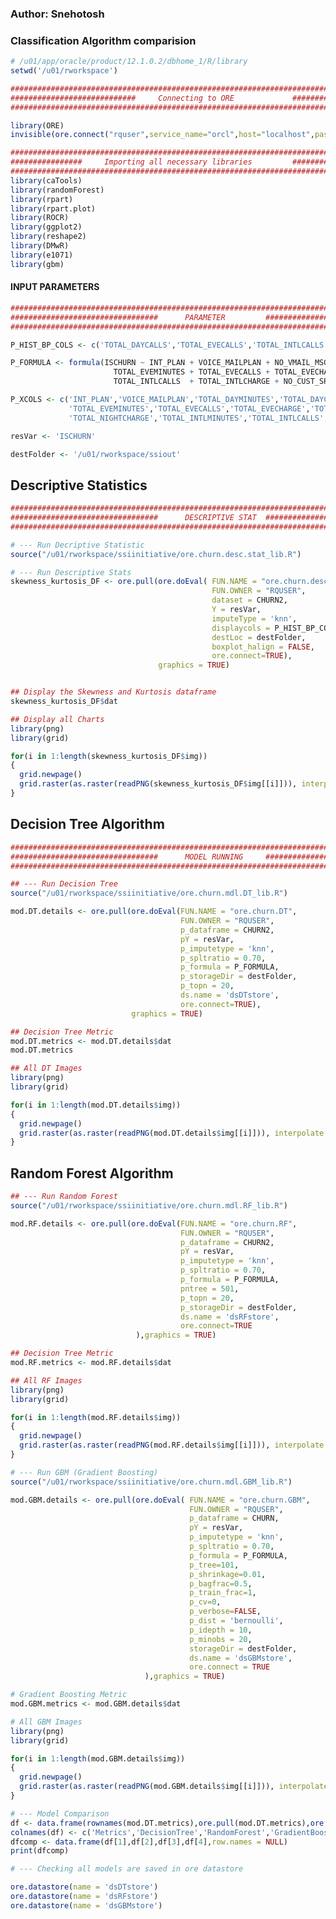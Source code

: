 ### Author: Snehotosh
### Classification Algorithm comparision

```r
# /u01/app/oracle/product/12.1.0.2/dbhome_1/R/library
setwd('/u01/rworkspace')
```

```r
########################################################################################
############################     Connecting to ORE             #########################
########################################################################################

library(ORE)
invisible(ore.connect("rquser",service_name="orcl",host="localhost",password="welcome1", all=TRUE))

```

```r
########################################################################################
################     Importing all necessary libraries         #########################
########################################################################################
library(caTools)
library(randomForest)
library(rpart)
library(rpart.plot)
library(ROCR)
library(ggplot2)
library(reshape2)
library(DMwR)
library(e1071)
library(gbm)

```

#### INPUT PARAMETERS

```r
########################################################################################
#################################      PARAMETER         ###############################
########################################################################################

P_HIST_BP_COLS <- c('TOTAL_DAYCALLS','TOTAL_EVECALLS','TOTAL_INTLCALLS','NO_CUST_SRV_CALLS')

P_FORMULA <- formula(ISCHURN ~ INT_PLAN + VOICE_MAILPLAN + NO_VMAIL_MSG + TOTAL_DAYMINUTES + TOTAL_DAYCALLS + TOTAL_DAYCHARGE  + 
                       TOTAL_EVEMINUTES + TOTAL_EVECALLS + TOTAL_EVECHARGE  + TOTAL_NIGHTMINUTES + TOTAL_NIGHTCALLS + TOTAL_NIGHTCHARGE  + TOTAL_INTLMINUTES  + 
                       TOTAL_INTLCALLS  + TOTAL_INTLCHARGE + NO_CUST_SRV_CALLS)

P_XCOLS <- c('INT_PLAN','VOICE_MAILPLAN','TOTAL_DAYMINUTES','TOTAL_DAYCALLS','TOTAL_DAYCHARGE', 
             'TOTAL_EVEMINUTES','TOTAL_EVECALLS','TOTAL_EVECHARGE','TOTAL_NIGHTMINUTES','TOTAL_NIGHTCALLS',
             'TOTAL_NIGHTCHARGE','TOTAL_INTLMINUTES','TOTAL_INTLCALLS','TOTAL_INTLCHARGE','NO_CUST_SRV_CALLS')

resVar <- 'ISCHURN'

destFolder <- '/u01/rworkspace/ssiout'

```

## Descriptive Statistics

```r

########################################################################################
#################################      DESCRIPTIVE STAT  ###############################
########################################################################################

# --- Run Decriptive Statistic
source("/u01/rworkspace/ssiinitiative/ore.churn.desc.stat_lib.R")

# --- Run Descriptive Stats
skewness_kurtosis_DF <- ore.pull(ore.doEval( FUN.NAME = "ore.churn.desc_stat",
                                             FUN.OWNER = "RQUSER",
                                             dataset = CHURN2,
                                             Y = resVar,
                                             imputeType = 'knn',
                                             displaycols = P_HIST_BP_COLS,
                                             destLoc = destFolder,
                                             boxplot_halign = FALSE,
                                             ore.connect=TRUE),
                                 graphics = TRUE)


## Display the Skewness and Kurtosis dataframe
skewness_kurtosis_DF$dat

## Display all Charts
library(png)
library(grid)

for(i in 1:length(skewness_kurtosis_DF$img))
{
  grid.newpage()
  grid.raster(as.raster(readPNG(skewness_kurtosis_DF$img[[i]])), interpolate = TRUE)
}

```

## Decision Tree Algorithm

```r

########################################################################################
#################################      MODEL RUNNING     ###############################
########################################################################################

## --- Run Decision Tree
source("/u01/rworkspace/ssiinitiative/ore.churn.mdl.DT_lib.R")

mod.DT.details <- ore.pull(ore.doEval(FUN.NAME = "ore.churn.DT",
                                      FUN.OWNER = "RQUSER",
                                      p_dataframe = CHURN2,
                                      pY = resVar,
                                      p_imputetype = 'knn',
                                      p_spltratio = 0.70,
                                      p_formula = P_FORMULA,
                                      p_storageDir = destFolder,
                                      p_topn = 20,
                                      ds.name = 'dsDTstore',
                                      ore.connect=TRUE),
                           graphics = TRUE)

## Decision Tree Metric
mod.DT.metrics <- mod.DT.details$dat
mod.DT.metrics

## All DT Images
library(png)
library(grid)

for(i in 1:length(mod.DT.details$img))
{
  grid.newpage()
  grid.raster(as.raster(readPNG(mod.DT.details$img[[i]])), interpolate = TRUE)
}

```


## Random Forest Algorithm


```r

## --- Run Random Forest
source("/u01/rworkspace/ssiinitiative/ore.churn.mdl.RF_lib.R")

mod.RF.details <- ore.pull(ore.doEval(FUN.NAME = "ore.churn.RF",
                                      FUN.OWNER = "RQUSER",
                                      p_dataframe = CHURN2,
                                      pY = resVar,
                                      p_imputetype = 'knn',
                                      p_spltratio = 0.70,
                                      p_formula = P_FORMULA,
                                      pntree = 501,
                                      p_topn = 20,
                                      p_storageDir = destFolder,
                                      ds.name = 'dsRFstore',
                                      ore.connect=TRUE
                            ),graphics = TRUE)  

## Decision Tree Metric
mod.RF.metrics <- mod.RF.details$dat

## All RF Images
library(png)
library(grid)

for(i in 1:length(mod.RF.details$img))
{
  grid.newpage()
  grid.raster(as.raster(readPNG(mod.RF.details$img[[i]])), interpolate = TRUE)
}

```

```r

# --- Run GBM (Gradient Boosting)
source("/u01/rworkspace/ssiinitiative/ore.churn.mdl.GBM_lib.R")

mod.GBM.details <- ore.pull(ore.doEval( FUN.NAME = "ore.churn.GBM", 
                                        FUN.OWNER = "RQUSER",
                                        p_dataframe = CHURN,
                                        pY = resVar,
                                        p_imputetype = 'knn',
                                        p_spltratio = 0.70,
                                        p_formula = P_FORMULA,
                                        p_tree=101,
                                        p_shrinkage=0.01,
                                        p_bagfrac=0.5,
                                        p_train_frac=1,
                                        p_cv=0,
                                        p_verbose=FALSE,
                                        p_dist = 'bernoulli',
                                        p_idepth = 10,
                                        p_minobs = 20,
                                        storageDir = destFolder,
                                        ds.name = 'dsGBMstore',
                                        ore.connect = TRUE
                              ),graphics = TRUE)

# Gradient Boosting Metric
mod.GBM.metrics <- mod.GBM.details$dat

# All GBM Images
library(png)
library(grid)

for(i in 1:length(mod.GBM.details$img))
{
  grid.newpage()
  grid.raster(as.raster(readPNG(mod.GBM.details$img[[i]])), interpolate = TRUE)
}


```

```r

# --- Model Comparison
df <- data.frame(rownames(mod.DT.metrics),ore.pull(mod.DT.metrics),ore.pull(mod.RF.metrics),ore.pull(mod.GBM.metrics))
colnames(df) <- c('Metrics','DecisionTree','RandomForest','GradientBoostingTree')
dfcomp <- data.frame(df[1],df[2],df[3],df[4],row.names = NULL)
print(dfcomp)

```

```r

# --- Checking all models are saved in ore datastore

ore.datastore(name = 'dsDTstore')
ore.datastore(name = 'dsRFstore')
ore.datastore(name = 'dsGBMstore')

```




